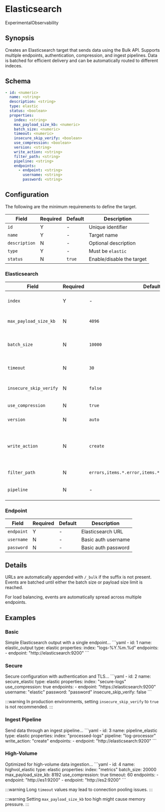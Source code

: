 # Elasticsearch

<span className="theme-doc-version-badge badge badge--primary">Experimental</span><span className="theme-doc-version-badge badge badge--secondary">Observability</span>

## Synopsis

Creates an Elasticsearch target that sends data using the Bulk API. Supports multiple endpoints, authentication, compression, and ingest pipelines. Data is batched for efficient delivery and can be automatically routed to different indeces.

## Schema

```yaml
- id: <numeric>
  name: <string>
  description: <string>
  type: elastic
  status: <boolean>
  properties:
    index: <string>
    max_payload_size_kb: <numeric>
    batch_size: <numeric>
    timeout: <numeric>
    insecure_skip_verify: <boolean>
    use_compression: <boolean>
    version: <string>
    write_action: <string>
    filter_path: <string>
    pipeline: <string>
    endpoints:
      - endpoint: <string>
        username: <string>
        password: <string>
```

## Configuration

The following are the minimum requirements to define the target.

|Field|Required|Default|Description|
|---|---|---|---|
|`id`|Y|-|Unique identifier|
|`name`|Y|-|Target name|
|`description`|N|-|Optional description|
|`type`|Y|-|Must be `elastic`|
|`status`|N|`true`|Enable/disable the target|

### Elasticsearch

|Field|Required|Default|Description|
|---|---|---|---|
|`index`|Y|-|Default Elasticsearch index name|
|`max_payload_size_kb`|N|`4096`|Maximum bulk request size in KB|
|`batch_size`|N|`10000`|Maximum number of events per batch|
|`timeout`|N|`30`|Connection timeout in seconds|
|`insecure_skip_verify`|N|`false`|Skip TLS certificate verification|
|`use_compression`|N|`true`|Enable GZIP compression|
|`version`|N|`auto`|Elasticsearch version|
|`write_action`|N|`create`|Bulk API action (`index`, `create`, `update`, `delete`)|
|`filter_path`|N|`errors,items.*.error,items.*._index,items.*.status`|Response filter path|
|`pipeline`|N|-|Ingest pipeline name|

### Endpoint

|Field|Required|Default|Description|
|---|---|---|---|
|`endpoint`|Y|-|Elasticsearch URL|
|`username`|N|-|Basic auth username|
|`password`|N|-|Basic auth password|

## Details

URLs are automatically appended with `/_bulk` if the suffix is not present. Events are batched until either the batch size or payload size limit is reached. 

For load balancing, events are automatically spread across multiple endpoints.

## Examples

### Basic

<ExampleGrid>
  <CommentCol>
    Simple Elasticsearch output with a single endpoint...
  </CommentCol>
  <CodeCol>
    ```yaml
    - id: 1
      name: elastic_output
      type: elastic
      properties:
        index: "logs-%Y.%m.%d"
        endpoints:
          - endpoint: "http://elasticsearch:9200"
    ```
  </CodeCol>
</ExampleGrid>

### Secure

<ExampleGrid>
  <CommentCol>
    Secure configuration with authentication and TLS...
  </CommentCol>
  <CodeCol>
    ```yaml
    - id: 2
      name: secure_elastic
      type: elastic
      properties:
        index: "secure-logs"
        use_compression: true
        endpoints:
          - endpoint: "https://elasticsearch:9200"
            username: "elastic"
            password: "password"
        insecure_skip_verify: false
    ```
  </CodeCol>
</ExampleGrid>

:::warning
In production environments, setting `insecure_skip_verify` to `true` is not recommended.
:::

### Ingest Pipeline

<ExampleGrid>
  <CommentCol>
    Send data through an ingest pipeline...
  </CommentCol>
  <CodeCol>
    ```yaml
    - id: 3
      name: pipeline_elastic
      type: elastic
      properties:
        index: "processed-logs"
        pipeline: "log-processor"
        write_action: "create"
        endpoints:
          - endpoint: "http://elasticsearch:9200"
    ```
  </CodeCol>
</ExampleGrid>

### High-Volume

<ExampleGrid>
  <CommentCol>
    Optimized for high-volume data ingestion...
  </CommentCol>
  <CodeCol>
    ```yaml
    - id: 4
      name: highvol_elastic
      type: elastic
      properties:
        index: "metrics"
        batch_size: 20000
        max_payload_size_kb: 8192
        use_compression: true
        timeout: 60
        endpoints:
          - endpoint: "http://es1:9200"
          - endpoint: "http://es2:9200"
    ```
  </CodeCol>
</ExampleGrid>

:::warning
Long `timeout` values may lead to connection pooling issues.
:::

:::warning
Setting `max_payload_size_kb` too high might cause memory pressure.
:::
